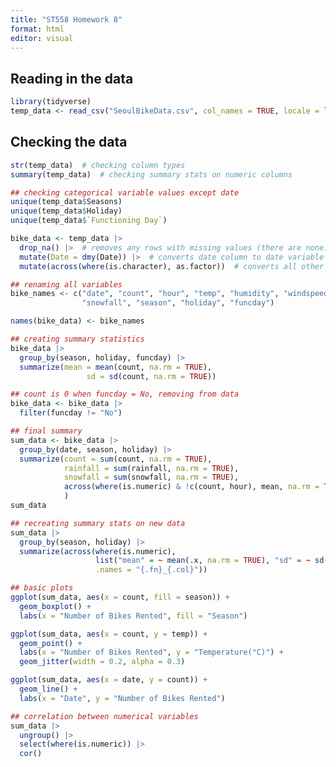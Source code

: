 ```yaml
---
title: "ST558 Homework 8"
format: html
editor: visual
---
```


## Reading in the data
```r
library(tidyverse)
temp_data <- read_csv("SeoulBikeData.csv", col_names = TRUE, locale = locale(encoding="latin1"))
```

## Checking the data
```r
str(temp_data)  # checking column types
summary(temp_data)  # checking summary stats on numeric columns

## checking categorical variable values except date
unique(temp_data$Seasons)
unique(temp_data$Holiday)
unique(temp_data$`Functioning Day`)
```

```r
bike_data <- temp_data |>
  drop_na() |>  # removes any rows with missing values (there are none)
  mutate(Date = dmy(Date)) |>  # converts date column to date variable
  mutate(across(where(is.character), as.factor))  # converts all other character columns into factors

## renaming all variables
bike_names <- c("date", "count", "hour", "temp", "humidity", "windspeed", "visibility", "dewpoint", "radiation", "rainfall",
                "snowfall", "season", "holiday", "funcday")

names(bike_data) <- bike_names
```

```r
## creating summary statistics
bike_data |>
  group_by(season, holiday, funcday) |>
  summarize(mean = mean(count, na.rm = TRUE), 
                 sd = sd(count, na.rm = TRUE))

## count is 0 when funcday = No, removing from data
bike_data <- bike_data |>
  filter(funcday != "No")
```

```r
## final summary
sum_data <- bike_data |>
  group_by(date, season, holiday) |>
  summarize(count = sum(count, na.rm = TRUE),
            rainfall = sum(rainfall, na.rm = TRUE),
            snowfall = sum(snowfall, na.rm = TRUE),
            across(where(is.numeric) & !c(count, hour), mean, na.rm = TRUE)
            )
sum_data
```

```r
## recreating summary stats on new data
sum_data |>
  group_by(season, holiday) |>
  summarize(across(where(is.numeric),
                   list("mean" = ~ mean(.x, na.rm = TRUE), "sd" = ~ sd(.x, na.rm = TRUE)),
                   .names = "{.fn}_{.col}"))
```

```r
## basic plots
ggplot(sum_data, aes(x = count, fill = season)) +
  geom_boxplot() +
  labs(x = "Number of Bikes Rented", fill = "Season")

ggplot(sum_data, aes(x = count, y = temp)) +
  geom_point() +
  labs(x = "Number of Bikes Rented", y = "Temperature(°C)") +
  geom_jitter(width = 0.2, alpha = 0.3)

ggplot(sum_data, aes(x = date, y = count)) +
  geom_line() +
  labs(x = "Date", y = "Number of Bikes Rented")
```

```r
## correlation between numerical variables
sum_data |>
  ungroup() |>
  select(where(is.numeric)) |>
  cor()
```

